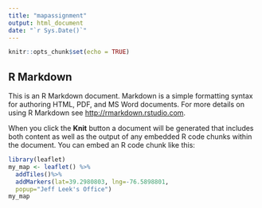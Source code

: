 ```yaml
---
title: "mapassignment"
output: html_document
date: "`r Sys.Date()`"
---
```


```r
knitr::opts_chunk$set(echo = TRUE)
```

## R Markdown

This is an R Markdown document. Markdown is a simple formatting syntax for authoring HTML, PDF, and MS Word documents. For more details on using R Markdown see <http://rmarkdown.rstudio.com>.

When you click the **Knit** button a document will be generated that includes both content as well as the output of any embedded R code chunks within the document. You can embed an R code chunk like this:

```r
library(leaflet)
my_map <- leaflet() %>%
  addTiles()%>%
  addMarkers(lat=39.2980803, lng=-76.5898801,
  popup="Jeff Leek's Office")
my_map


```


